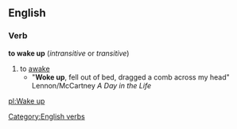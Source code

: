 ==English==
===Verb===
'''to wake up'''  (''intransitive'' or ''transitive'')
#to [[awake]]
#* "'''Woke up''', fell out of bed, dragged a comb across my head" Lennon/McCartney ''A Day in the Life''
[[Category:English verbs]]

[[pl:Wake up]]